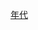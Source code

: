 {{Commons category|China in the 1720s}}
{{Decade in country category|17|2|中國|亞洲}}

[[Category:清朝编年史|年代]]